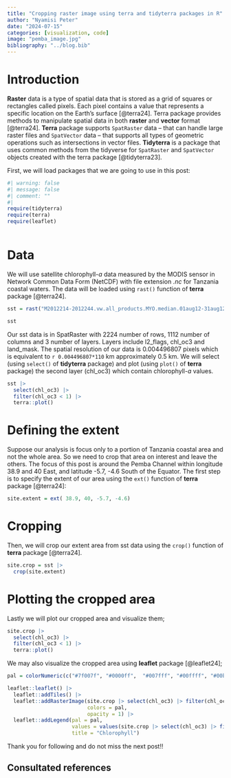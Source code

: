 ```yaml
---
title: "Cropping raster image using terra and tidyterra packages in R"
author: "Nyamisi Peter"
date: "2024-07-15"
categories: [visualization, code]
image: "pemba_image.jpg"
bibliography: "../blog.bib"
---
```


# Introduction

**Raster** data is a type of spatial data that is stored as a grid of squares or rectangles called pixels. Each pixel contains a value that represents a specific location on the Earth's surface [@terra24]. Terra package provides methods to manipulate spatial data in both **raster** and **vector** format [@terra24]. **Terra** package supports `SpatRaster` data -- that can  handle large raster files and `SpatVector` data -- that supports all types of geometric operations such as intersections in vector files. **Tidyterra** is a package that uses common methods from the tidyverse for `SpatRaster` and `SpatVector` objects created with the terra package [@tidyterra23]. 


First, we will load packages that we are going to use in this post:


```r
#| warning: false
#| message: false
#| comment: ""
#| 
require(tidyterra)
require(terra)
require(leaflet)



```

# Data

We will use satellite chlorophyll-*a* data measured by the MODIS sensor in Network Common Data Form (NetCDF) with file extension *.nc* for Tanzania coastal waters. The data will be loaded using `rast()` function of **terra** package [@terra24].

```r
sst = rast("M2012214-2012244.vw.all_products.MYO.median.01aug12-31aug12.1368530332.data.nc")

sst
```

Our sst data is in SpatRaster with 2224 number of rows, 1112 number of columns and 3 number of layers. Layers include l2_flags, chl_oc3 and land_mask. The spatial resolution of our data is 0.004496807 pixels which is equivalent to `r 0.004496807*110` km approximately 0.5 km. We will select (using `select()` of **tidyterra** package) and plot (using `plot()` of **terra** package) the second layer (chl_oc3) which contain chlorophyll-*a* values.


```r
sst |> 
  select(chl_oc3) |> 
  filter(chl_oc3 < 1) |>
  terra::plot()
```

# Defining the extent

Suppose our analysis is focus only to a portion of Tanzania coastal area and not the whole area. So we need to crop that area on interest and leave the others. The focus of this post is around the Pemba Channel within longitude 38.9 and 40 East, and latitude -5.7, -4.6 South of the Equator. The first step is to specify the extent of our area using the `ext()` function of **terra** package [@terra24]:

```r
site.extent = ext( 38.9, 40, -5.7, -4.6)

```

# Cropping

Then, we will crop our extent area from sst data using the `crop()` function of **terra** package [@terra24].

```r
site.crop = sst |> 
  crop(site.extent)

```

# Plotting the cropped area

Lastly we will plot our cropped area and visualize them;

```r
site.crop |> 
  select(chl_oc3) |> 
  filter(chl_oc3 < 1) |> 
  terra::plot()
```


We may also visualize the cropped area using **leaflet** package [@leaflet24];

```r

pal = colorNumeric(c("#7f007f", "#0000ff",  "#007fff", "#00ffff", "#00bf00", "#7fdf00", "#ffff00", "#ff7f00", "#ff3f00", "#ff0000", "#bf0000"),  na.color = "transparent", values(site.crop |> select(chl_oc3) |> filter(chl_oc3 < 1)))              

leaflet::leaflet() |> 
  leaflet::addTiles() |> 
  leaflet::addRasterImage(site.crop |> select(chl_oc3) |> filter(chl_oc3 < 1),
                          colors = pal,
                          opacity = 1) |> 
  leaflet::addLegend(pal = pal,
                     values = values(site.crop |> select(chl_oc3) |> filter(chl_oc3 < 1)),
                     title = "Chlorophyll")


```


Thank you for following and do not miss the next post!!







## Consultated references

